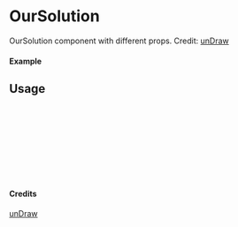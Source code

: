 
<Meta of={OurSolution} title="unDraw/OurSolution" />

# OurSolution

OurSolution component with different props.
Credit: [unDraw](https://undraw.co/illustrations)

#### Example

<Canvas of={OurSolution.Primary} />

## Usage

```ts
import { OurSolution } from "yadl-ui";

const Example = () => {
  return (
      <OurSolution />
  );
};

export default Example;
```

#### Credits
[unDraw](https://undraw.co/illustrations)

